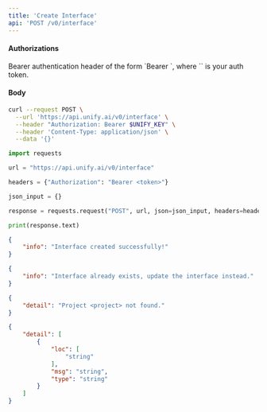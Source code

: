```yaml
---
title: 'Create Interface'
api: 'POST /v0/interface'
---
```



#### Authorizations

<ParamField header="Authorization" type="string" required="true">
  Bearer authentication header of the form `Bearer <token>`, where `<token>` is your auth token.
</ParamField>

#### Body

<ParamField body="name" type="string" required="true">

</ParamField>

<ParamField body="project" type="string" required="true">

</ParamField>

<ParamField body="context" type="string | null" >

</ParamField>

<ParamField body="items" type="[Any]" required="true">

</ParamField>

<ParamField body="new_counter" type="integer" required="true">

</ParamField>

<ParamField body="temporary" type="boolean"  default={false}>

</ParamField>

<ParamField body="new_name" type="string" >

</ParamField>

<RequestExample>

```bash cURL
curl --request POST \
  --url 'https://api.unify.ai/v0/interface' \
  --header "Authorization: Bearer $UNIFY_KEY" \
  --header 'Content-Type: application/json' \
  --data '{}'
```

```python Python
import requests

url = "https://api.unify.ai/v0/interface"

headers = {"Authorization": "Bearer <token>"}

json_input = {}

response = requests.request("POST", url, json=json_input, headers=headers)

print(response.text)
```

</RequestExample>
<ResponseExample>

```json 200
{
    "info": "Interface created successfully!"
}
```

```json 400
{
    "info": "Interface already exists, update the interface instead."
}
```

```json 404
{
    "detail": "Project <project> not found."
}
```

```json 422
{
    "detail": [
        {
            "loc": [
                "string"
            ],
            "msg": "string",
            "type": "string"
        }
    ]
}
```

</ResponseExample>
